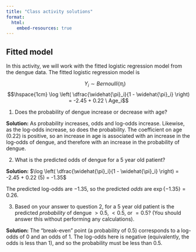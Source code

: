 ```yaml
---
title: "Class activity solutions"
format: 
  html:
    embed-resources: true
---
```


## Fitted model

In this activity, we will work with the fitted logistic regression model from the dengue data. The fitted logistic regression model is 

$$\hspace{1cm} Y_i \sim Bernoulli(\pi_i)$$
$$\hspace{1cm} \log \left( \dfrac{\widehat{\pi}_i}{1 - \widehat{\pi}_i} \right) = -2.45 + 0.22 \ Age_i$$

1. Does the probability of dengue increase or decrease with age?

**Solution:** As probability increases, odds and log-odds increase. Likewise, as the log-odds increase, so does the probability. The coefficient on age (0.22) is positive, so an increase in age is associated with an increase in the log-odds of dengue, and therefore with an increase in the probability of dengue.

2.  What is the predicted odds of dengue for a 5 year old patient?

**Solution:** $\log \left( \dfrac{\widehat{\pi}_i}{1 - \widehat{\pi}_i} \right) = -2.45 + 0.22 (5) = -1.35$

The predicted log-odds are $-1.35$, so the predicted *odds* are $\exp\{-1.35\} = 0.26$.

3. Based on your answer to question 2, for a 5 year old patient is the predicted *probability* of dengue $> 0.5$, $< 0.5$, or $= 0.5$? (You should answer this without performing any calculations).

**Solution:** The "break-even" point (a probability of 0.5) corresponds to a log-odds of 0 and an odds of 1. The log-odds here is negative (equivalently, the odds is less than 1), and so the probability must be less than 0.5.
